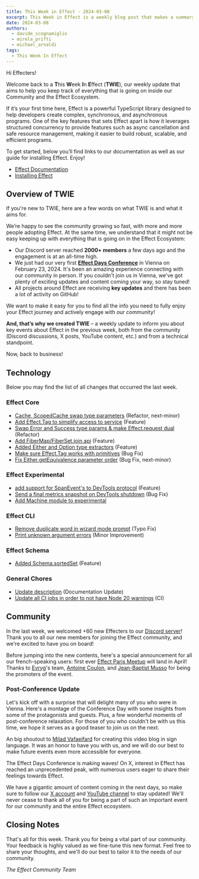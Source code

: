 ```yaml
---
title: This Week in Effect - 2024-03-08
excerpt: This Week in Effect is a weekly blog post that makes a summary of what happened in the Effect Community and Ecosystem to help you keep track of all the news, features and changes!
date: 2024-03-08
authors:
  - davide_scognamiglio
  - mirela_prifti
  - michael_arnaldi
tags:
  - This Week In Effect
---
```



Hi Effecters!

Welcome back to a **T**his **W**eek **I**n **E**ffect (**TWIE**), our weekly update that aims to help you keep track of everything that is going on inside our Community and the Effect Ecosystem.

If it’s your first time here, Effect is a powerful TypeScript library designed to help developers create complex, synchronous, and asynchronous programs. One of the key features that sets Effect apart is how it leverages structured concurrency to provide features such as async cancellation and safe resource management, making it easier to build robust, scalable, and efficient programs.

To get started, below you’ll find links to our documentation as well as our guide for installing Effect. Enjoy!

- [Effect Documentation](/docs/getting-started/introduction/)
- [Installing Effect](/docs/getting-started/installation/)

## Overview of TWIE

If you're new to TWIE, here are a few words on what TWIE is and what it aims for.

We’re happy to see the community growing so fast, with more and more people adopting Effect. At the same time, we understand that it might not be easy keeping up with everything that is going on in the Effect Ecosystem:

- Our Discord server reached **2000+ members** a few days ago and the engagement is at an all-time high.
- We just had our very first **[Effect Days Conference](/events/effect-days/)** in Vienna on February 23, 2024. It's been an amazing experience connecting with our community in person. If you couldn't join us in Vienna, we've got plenty of exciting updates and content coming your way, so stay tuned!
- All projects around Effect are receiving **key updates** and there has been a lot of activity on GitHub!

We want to make it easy for you to find all the info you need to fully enjoy your Effect journey and actively engage with our community!

**And, that’s why we created TWIE** – a weekly update to inform you about key events about Effect in the previous week, both from the community (Discord discussions, X posts, YouTube content, etc.) and from a technical standpoint.

Now, back to business!

## Technology

Below you may find the list of all changes that occurred the last week.

### Effect Core

- [Cache, ScopedCache swap type parameters](https://github.com/Effect-TS/effect/pull/2239) (Refactor, next-minor)
- [Add Effect.Tag to simplify access to service](https://github.com/Effect-TS/effect/pull/2225) (Feature)
- [Swap Error and Success type params & make Effect.request dual](https://github.com/Effect-TS/effect/pull/2238) (Refactor)
- [Add FiberMap/FiberSet.join api](https://github.com/Effect-TS/effect/pull/2244) (Feature)
- [Added Either and Option type extractors](https://github.com/Effect-TS/effect/pull/2255) (Feature)
- [Make sure Effect.Tag works with primitives](https://github.com/Effect-TS/effect/pull/2257) (Bug Fix)
- [Fix Either.getEquivalence parameter order](https://github.com/Effect-TS/effect/pull/2243) (Bug Fix, next-minor)

### Effect Experimental

- [add support for SpanEvent's to DevTools protocol](https://github.com/Effect-TS/effect/pull/2246) (Feature)
- [Send a final metrics snapshot on DevTools shutdown](https://github.com/Effect-TS/effect/pull/2254) (Bug Fix)
- [Add Machine module to experimental](https://github.com/Effect-TS/effect/pull/2256)

### Effect CLI

- [Remove duplicate word in wizard mode prompt](https://github.com/Effect-TS/effect/pull/2240) (Typo Fix)
- [Print unknown argument errors](https://github.com/Effect-TS/effect/pull/2252) (Minor Improvement)

### Effect Schema

- [Added Schema.sortedSet](https://github.com/Effect-TS/effect/pull/2241) (Feature)

### General Chores

- [Update description](https://github.com/Effect-TS/effect/pull/2245) (Documentation Update)
- [Update all CI jobs in order to not have Node 20 warnings](https://github.com/Effect-TS/effect/pull/2249) (CI)

## Community

In the last week, we welcomed +60 new Effecters to our [Discord server](https://discord.gg/effect-ts)! Thank you to all our new members for joining the Effect community, and we're excited to have you on board!

Before jumping into the new contents, here's a special announcement for all our french-speaking users: first ever [Effect Paris Meetup](https://www.meetup.com/fr-FR/effect-paris/) will land in April! Thanks to [Evryg](https://www.evryg.com)'s team, [Antoine Coulon](https://twitter.com/c9antoine), and [Jean-Baptist Musso](https://twitter.com/jbmusso) for being the promoters of the event.

<Tweet id="1764621821184262629" />

### Post-Conference Update

Let's kick off with a surprise that will delight many of you who were in Vienna. Here's a montage of the Conference Day with some insights from some of the protagonists and guests. Plus, a few wonderful moments of post-conference relaxation. For those of you who couldn't be with us this time, we hope it serves as a good teaser to join us on the next.

<YouTube
  id="https://www.youtube.com/embed/CfbR-1XRlTA?si=hCRw4ORgro9w2wd1"
  title="Effect Days 2024 Recap"
/>

An big shoutout to [Milad Vafaeifard](https://twitter.com/signlanguagete1) for creating this video blog in sign language. It was an honor to have you with us, and we will do our best to make future events even more accessible for everyone.

<YouTube
  id="https://www.youtube.com/embed/zevrZL1hrl4?si=SGlo_H-THn79dkR_"
  title="Effect Days in Vienna [Full Closed Captions]"
/>

The Effect Days Conference is making waves! On X, interest in Effect has reached an unprecedented peak, with numerous users eager to share their feelings towards Effect.

<Tweet id="1764248774187024558" />
<Tweet id="1764954485430890984" />
<Tweet id="1764362764137439738" />

We have a gigantic amount of content coming in the next days, so make sure to follow our [X account](https://twitter.com/EffectTS_) and [YouTube channel](https://www.youtube.com/@effect-ts) to stay updated! We'll never cease to thank all of you for being a part of such an important event for our community and the entire Effect ecosystem.

## Closing Notes

That's all for this week. Thank you for being a vital part of our community. Your feedback is highly valued as we fine-tune this new format. Feel free to share your thoughts, and we'll do our best to tailor it to the needs of our community.

_The Effect Community Team_
